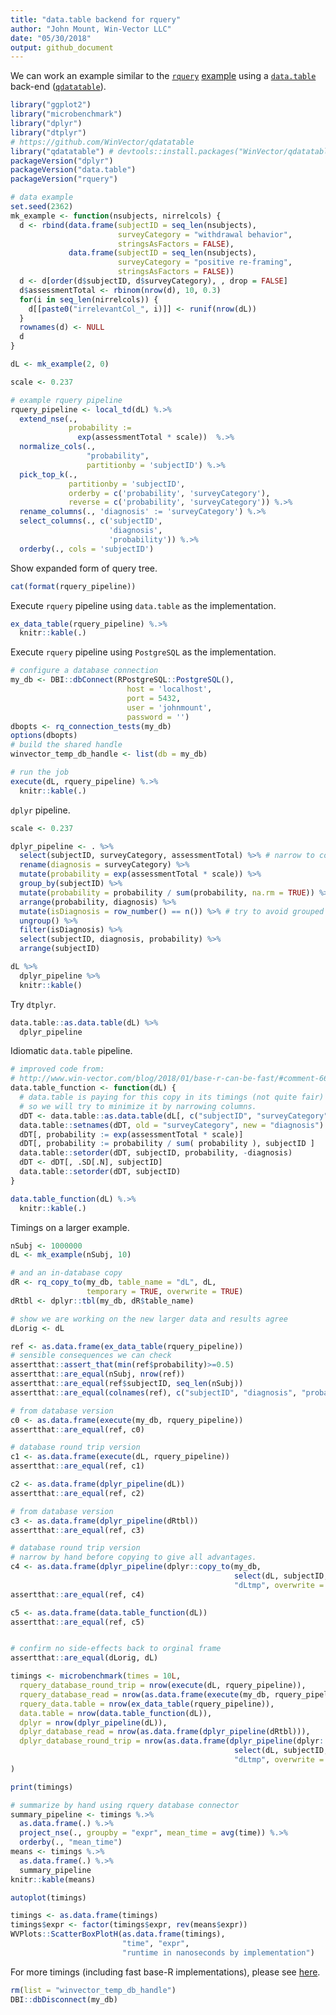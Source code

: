 ```yaml
---
title: "data.table backend for rquery"
author: "John Mount, Win-Vector LLC"
date: "05/30/2018"
output: github_document
---
```


We can work an example similar to the [`rquery`](https://winvector.github.io/rquery/) [example](https://winvector.github.io/rquery/index.html) using a [`data.table`](http://r-datatable.com/) 
back-end ([`qdatatable`](https://github.com/WinVector/qdatatable)).

```r
library("ggplot2")
library("microbenchmark")
library("dplyr")
library("dtplyr")
# https://github.com/WinVector/qdatatable
library("qdatatable") # devtools::install.packages("WinVector/qdatatable")
packageVersion("dplyr")
packageVersion("data.table")
packageVersion("rquery")
```


```r
# data example
set.seed(2362)
mk_example <- function(nsubjects, nirrelcols) {
  d <- rbind(data.frame(subjectID = seq_len(nsubjects), 
                        surveyCategory = "withdrawal behavior",
                        stringsAsFactors = FALSE),
             data.frame(subjectID = seq_len(nsubjects), 
                        surveyCategory = "positive re-framing",
                        stringsAsFactors = FALSE))
  d <- d[order(d$subjectID, d$surveyCategory), , drop = FALSE]
  d$assessmentTotal <- rbinom(nrow(d), 10, 0.3)
  for(i in seq_len(nirrelcols)) {
    d[[paste0("irrelevantCol_", i)]] <- runif(nrow(dL))
  }
  rownames(d) <- NULL
  d
}

dL <- mk_example(2, 0)
```


```r
scale <- 0.237

# example rquery pipeline
rquery_pipeline <- local_td(dL) %.>%
  extend_nse(.,
             probability :=
               exp(assessmentTotal * scale))  %.>% 
  normalize_cols(.,
                 "probability",
                 partitionby = 'subjectID') %.>%
  pick_top_k(.,
             partitionby = 'subjectID',
             orderby = c('probability', 'surveyCategory'),
             reverse = c('probability', 'surveyCategory')) %.>% 
  rename_columns(., 'diagnosis' := 'surveyCategory') %.>%
  select_columns(., c('subjectID', 
                      'diagnosis', 
                      'probability')) %.>%
  orderby(., cols = 'subjectID')
```

Show expanded form of query tree.

```r
cat(format(rquery_pipeline))
```

Execute `rquery` pipeline using `data.table` as the implementation.

```r
ex_data_table(rquery_pipeline) %.>%
  knitr::kable(.)
```

Execute `rquery` pipeline using `PostgreSQL` as the implementation.

```r
# configure a database connection
my_db <- DBI::dbConnect(RPostgreSQL::PostgreSQL(),
                          host = 'localhost',
                          port = 5432,
                          user = 'johnmount',
                          password = '')
dbopts <- rq_connection_tests(my_db)
options(dbopts)
# build the shared handle
winvector_temp_db_handle <- list(db = my_db)

# run the job
execute(dL, rquery_pipeline) %.>%
  knitr::kable(.)
```


`dplyr` pipeline.


```r
scale <- 0.237

dplyr_pipeline <- . %>% 
  select(subjectID, surveyCategory, assessmentTotal) %>% # narrow to columns of interest
  rename(diagnosis = surveyCategory) %>%
  mutate(probability = exp(assessmentTotal * scale)) %>%
  group_by(subjectID) %>%
  mutate(probability = probability / sum(probability, na.rm = TRUE)) %>%
  arrange(probability, diagnosis) %>%
  mutate(isDiagnosis = row_number() == n()) %>% # try to avoid grouped filtering overhead
  ungroup() %>% 
  filter(isDiagnosis) %>% 
  select(subjectID, diagnosis, probability) %>%
  arrange(subjectID) 

dL %>% 
  dplyr_pipeline %>%
  knitr::kable()
```

Try `dtplyr`.

```r
data.table::as.data.table(dL) %>% 
  dplyr_pipeline
```

Idiomatic `data.table` pipeline.

```r
# improved code from:
# http://www.win-vector.com/blog/2018/01/base-r-can-be-fast/#comment-66746
data.table_function <- function(dL) {
  # data.table is paying for this copy in its timings (not quite fair)
  # so we will try to minimize it by narrowing columns.
  dDT <- data.table::as.data.table(dL[, c("subjectID", "surveyCategory", "assessmentTotal")])
  data.table::setnames(dDT, old = "surveyCategory", new = "diagnosis")
  dDT[, probability := exp(assessmentTotal * scale)]
  dDT[, probability := probability / sum( probability ), subjectID ]
  data.table::setorder(dDT, subjectID, probability, -diagnosis)
  dDT <- dDT[, .SD[.N], subjectID]
  data.table::setorder(dDT, subjectID)
}

data.table_function(dL) %.>%
  knitr::kable(.)
```


Timings on a larger example.

```r
nSubj <- 1000000
dL <- mk_example(nSubj, 10)

# and an in-database copy
dR <- rq_copy_to(my_db, table_name = "dL", dL, 
                 temporary = TRUE, overwrite = TRUE)
dRtbl <- dplyr::tbl(my_db, dR$table_name)
```


```r
# show we are working on the new larger data and results agree
dLorig <- dL

ref <- as.data.frame(ex_data_table(rquery_pipeline))
# sensible consequences we can check
assertthat::assert_that(min(ref$probability)>=0.5) 
assertthat::are_equal(nSubj, nrow(ref))
assertthat::are_equal(ref$subjectID, seq_len(nSubj))
assertthat::are_equal(colnames(ref), c("subjectID", "diagnosis", "probability"))

# from database version
c0 <- as.data.frame(execute(my_db, rquery_pipeline))
assertthat::are_equal(ref, c0)

# database round trip version
c1 <- as.data.frame(execute(dL, rquery_pipeline))
assertthat::are_equal(ref, c1)

c2 <- as.data.frame(dplyr_pipeline(dL))
assertthat::are_equal(ref, c2)

# from database version
c3 <- as.data.frame(dplyr_pipeline(dRtbl))
assertthat::are_equal(ref, c3)

# database round trip version
# narrow by hand before copying to give all advantages.
c4 <- as.data.frame(dplyr_pipeline(dplyr::copy_to(my_db, 
                                                  select(dL, subjectID, surveyCategory, assessmentTotal), 
                                                  "dLtmp", overwrite = TRUE, temporary = TRUE)))
assertthat::are_equal(ref, c4)

c5 <- as.data.frame(data.table_function(dL))
assertthat::are_equal(ref, c5)


# confirm no side-effects back to orginal frame
assertthat::are_equal(dLorig, dL)
```

```r
timings <- microbenchmark(times = 10L,
  rquery_database_round_trip = nrow(execute(dL, rquery_pipeline)),
  rquery_database_read = nrow(as.data.frame(execute(my_db, rquery_pipeline))),
  rquery_data.table = nrow(ex_data_table(rquery_pipeline)),
  data.table = nrow(data.table_function(dL)),
  dplyr = nrow(dplyr_pipeline(dL)),
  dplyr_database_read = nrow(as.data.frame(dplyr_pipeline(dRtbl))),
  dplyr_database_round_trip = nrow(as.data.frame(dplyr_pipeline(dplyr::copy_to(my_db, 
                                                  select(dL, subjectID, surveyCategory, assessmentTotal), 
                                                  "dLtmp", overwrite = TRUE, temporary = TRUE))))
)
```


```r
print(timings)

# summarize by hand using rquery database connector
summary_pipeline <- timings %.>%
  as.data.frame(.) %.>%
  project_nse(., groupby = "expr", mean_time = avg(time)) %.>%
  orderby(., "mean_time")
means <- timings %.>% 
  as.data.frame(.) %.>%
  summary_pipeline 
knitr::kable(means)

autoplot(timings)

timings <- as.data.frame(timings)
timings$expr <- factor(timings$expr, rev(means$expr))
WVPlots::ScatterBoxPlotH(as.data.frame(timings), 
                         "time", "expr", 
                         "runtime in nanoseconds by implementation")
```

For more timings (including fast base-R implementations), please see [here](https://github.com/WinVector/rquery/blob/master/extras/QTimingFollowup/QTiming4.md).

```r
rm(list = "winvector_temp_db_handle")
DBI::dbDisconnect(my_db)
```



